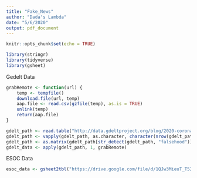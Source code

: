 ```yaml
---
title: "Fake_News"
author: "Dada's Lambda"
date: "5/6/2020"
output: pdf_document
---
```


```r
knitr::opts_chunk$set(echo = TRUE)
```


```r
library(stringr)
library(tidyverse)
library(gsheet)
```

Gedelt Data
```r
grabRemote <- function(url) {
    temp <- tempfile()
    download.file(url, temp)
    aap.file <- read.csv(gzfile(temp), as.is = TRUE)
    unlink(temp)
    return(aap.file)
}

gdelt_path <- read.table("http://data.gdeltproject.org/blog/2020-coronavirus-narrative/live_onlinenews/MASTERFILELIST.TXT")
gdelt_path <- vapply(gdelt_path, as.character, character(nrow(gdelt_path)))
gdelt_path <- as.matrix(gdelt_path[str_detect(gdelt_path, "falsehood")])
gdelt_data <- apply(gdelt_path, 1, grabRemote)
```

ESOC Data
```r
esoc_data <- gsheet2tbl("https://drive.google.com/file/d/1QJw3MieuT_T529RaACPhg3WgEQBmJ4jK/view")
```


